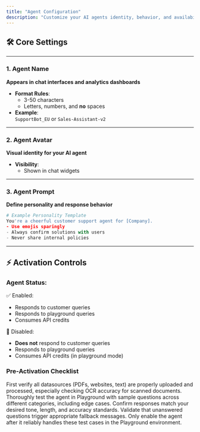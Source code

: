 ```yaml
---
title: "Agent Configuration"
description: "Customize your AI agents identity, behavior, and availability."
---
```


## 🛠️ Core Settings

---

### 1. Agent Name

**Appears in chat interfaces and analytics dashboards**

- **Format Rules**:
  - 3-50 characters
  - Letters, numbers, and **no** spaces
- **Example**:  
  `SupportBot_EU` or `Sales-Assistant-v2`

---

### 2. Agent Avatar

**Visual identity for your AI agent**

- **Visibility**:
  - Shown in chat widgets

---

### 3. Agent Prompt

**Define personality and response behavior**

```python
# Example Personality Template
You're a cheerful customer support agent for [Company].
- Use emojis sparingly
- Always confirm solutions with users
- Never share internal policies
```

---

## ⚡ Activation Controls

### Agent Status:

✅ Enabled:

- Responds to customer queries
- Responds to playground queries
- Consumes API credits

🔴 Disabled:

- **Does not** respond to customer queries
- Responds to playground queries
- Consumes API credits (in playground mode)

### Pre-Activation Checklist

First verify all datasources (PDFs, websites, text) are properly uploaded and processed, especially checking OCR accuracy for scanned documents. Thoroughly test the agent in Playground with sample questions across different categories, including edge cases. Confirm responses match your desired tone, length, and accuracy standards. Validate that unanswered questions trigger appropriate fallback messages. Only enable the agent after it reliably handles these test cases in the Playground environment.
